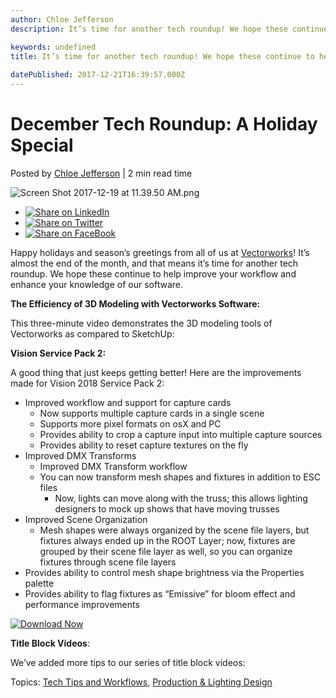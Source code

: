 ```yaml
---
author: Chloe Jefferson
description: It’s time for another tech roundup! We hope these continue to help improve your workflow and enhance your knowledge of our software.

keywords: undefined
title: It’s time for another tech roundup! We hope these continue to help improve your workflow and enhance your knowledge of our software.
 
datePublished: 2017-12-21T16:39:57.000Z
---
```

  

# December Tech Roundup: A Holiday Special

 Posted by [Chloe Jefferson](https://blog.vectorworks.net/author/chloe-jefferson) | 2 min read time 

![Screen Shot 2017-12-19 at 11.39.50 AM.png](https://blog.vectorworks.net/hubfs/171221_December%20Tech%20Roundup/Screen%20Shot%202017-12-19%20at%2011.39.50%20AM.png) 

* [![Share on LinkedIn](https://2659751.fs1.hubspotusercontent-na1.net/hubfs/2659751/michaelDemo/share-LI.png)](http://www.linkedin.com/shareArticle?mini=true&url=https%3A%2F%2Fblog.vectorworks.net%2Fdecember-tech-roundup)
* [![Share on Twitter](https://2659751.fs1.hubspotusercontent-na1.net/hubfs/2659751/michaelDemo/share-TW.png)](https://www.twitter.com/share?text=December%20Tech%20Roundup:%20A%20Holiday%20Special&url=https%3A%2F%2Fblog.vectorworks.net%2Fdecember-tech-roundup&via=PMGTweets)
* [![Share on FaceBook](https://2659751.fs1.hubspotusercontent-na1.net/hubfs/2659751/michaelDemo/share-FB.png)](https://www.facebook.com/sharer/sharer.php?u=https%3A%2F%2Fblog.vectorworks.net%2Fdecember-tech-roundup)

Happy holidays and season’s greetings from all of us at [Vectorworks](http://www.vectorworks.net/?utm%5Fcampaign=blog&utm%5Fsource=intext&utm%5Fmedium=planetvectorworks&utm%5Fcontent=techroundup1217)! It’s almost the end of the month, and that means it’s time for another tech roundup. We hope these continue to help improve your workflow and enhance your knowledge of our software.

**The Efficiency of 3D Modeling with Vectorworks Software:**

This three-minute video demonstrates the 3D modeling tools of Vectorworks as compared to SketchUp:

**Vision Service Pack 2:**

A good thing that just keeps getting better! Here are the improvements made for Vision 2018 Service Pack 2:

* Improved workflow and support for capture cards
   * Now supports multiple capture cards in a single scene
   * Supports more pixel formats on osX and PC
   * Provides ability to crop a capture input into multiple capture sources
   * Provides ability to reset capture textures on the fly
* Improved DMX Transforms
   * Improved DMX Transform workflow
   * You can now transform mesh shapes and fixtures in addition to ESC files
      * Now, lights can move along with the truss; this allows lighting designers to mock up shows that have moving trusses
* Improved Scene Organization  
   * Mesh shapes were always organized by the scene file layers, but fixtures always ended up in the ROOT Layer; now, fixtures are grouped by their scene file layer as well, so you can organize fixtures through scene file layers
* Provides ability to control mesh shape brightness via the Properties palette
* Provides ability to flag fixtures as “Emissive” for bloom effect and performance improvements

[![Download Now](https://no-cache.hubspot.com/cta/default/3018241/8358631c-ff20-449e-8f76-3a34db1dcb84.png)](https://cta-redirect.hubspot.com/cta/redirect/3018241/8358631c-ff20-449e-8f76-3a34db1dcb84) 

**Title Block Videos**:

We’ve added more tips to our series of title block videos:

 Topics: [Tech Tips and Workflows](https://blog.vectorworks.net/topic/tech-tips-and-workflows), [Production & Lighting Design](https://blog.vectorworks.net/topic/production-lighting-design) 

  